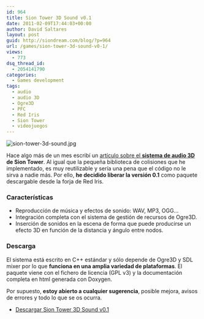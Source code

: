 ```yaml
---
id: 964
title: Sion Tower 3D Sound v0.1
date: 2011-02-09T17:44:03+00:00
author: David Saltares
layout: post
guid: http://siondream.com/blog/?p=964
url: /games/sion-tower-3d-sound-v0-1/
views:
  - 773
dsq_thread_id:
  - 2054141790
categories:
  - Games development
tags:
  - audio
  - audio 3D
  - Ogre3D
  - PFC
  - Red Iris
  - Sion Tower
  - videojuegos
---
```


![sion-tower-3d-sound.jpg](/img/wp/sion-tower-3d-sound.jpg)

Hace algo más de un mes escribí un [artículo sobre el **sistema de audio 3D**](/proyectos/pfc/sion-tower/sistema-de-audio-pseudo-3d-integrado-con-ogre/) **de Sion Tower**. Al igual que la pequeña biblioteca de colisiones que he implementado, es muy reutilizable y sería una pena que el código no le sirva a nadie más. Por ello, **he decidido liberar la versión 0.1** como paquete descargable desde la forja de Red Iris.

### Características

*   Reproducción de música y efectos de sonido: WAV, MP3, OGG…
*   Integración completa con el sistema de gestión de recursos de Ogre3D.
*   Inserción de sonidos en la escena de forma que puede producirse un efecto 3D en función de la distancia y ángulo entre nodos.

### Descarga

El sistema está escrito en C++ estándar y sólo depende de Ogre3D y SDL mixer por lo que **funciona en una amplia variedad de plataformas**. El paquete viene con el fichero de licencia (GPL v3) y la documentación completa en html generada con Doxygen.

Por supuesto, **estoy abierto a cualquier sugerencia**, posible mejora, avisos de errores y todo lo que se os ocurra.

* [Descargar Sion Tower 3D Sound v0.1](http://forja.rediris.es/frs/download.php/2074/siontower-3dsound-v0.1.zip)